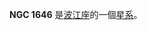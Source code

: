 {{NGCInfoBox|NGCID=NGC 1646|發現者=弗里德里希·威廉·赫歇爾|發現日期=1786年1月30日|其他編號=MCG -1-13-3,2ZW 22|曆元=J2000.0|赤經=4時44分23.5秒
|赤緯=-8°31'53"|星座=波江座|星體=星系|星等=13|表面亮度=14.2|藍等=14}}

'''NGC 1646''' 是[[波江座|波江座]]的一個[[星系|星系]]。

{{NGCReference|1646}}
{{Catalogs|NGC=1646}}